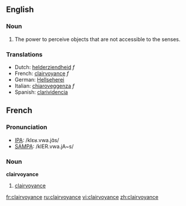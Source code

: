 ==English==
{{wikipedia}}
===Noun===
{{en-noun|-}}

# The power to perceive objects that are not accessible to the senses.

===Translations===
*Dutch: [[helderziendheid]] ''f''
*French: [[clairvoyance#French|clairvoyance]] ''f''
*German: [[Hellseherei]]
*Italian: [[chiaroveggenza]] ''f''
*Spanish: [[clarividencia]]

==French==

===Pronunciation===
*[[w:IPA|IPA]]: /klɛʁ.vwa.jɑ̃s/
*[[w:SAMPA|SAMPA]]: /klER.vwa.jA~s/


===Noun===
'''clairvoyance'''

# [[clairvoyance#English|clairvoyance]]

[[fr:clairvoyance]]
[[ru:clairvoyance]]
[[vi:clairvoyance]]
[[zh:clairvoyance]]